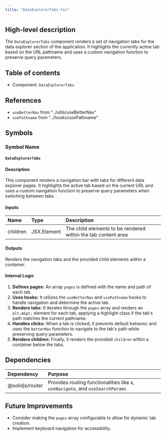 ```yaml
---
title: "DataExplorerTabs.tsx"
---
```


## High-level description
The `DataExplorerTabs` component renders a set of navigation tabs for the data explorer section of the application. It highlights the currently active tab based on the URL pathname and uses a custom navigation function to preserve query parameters.

## Table of contents
- Component: `DataExplorerTabs`

## References
- `useBetterNav` from "../utils/useBetterNav"
- `usePathname` from "../hooks/usePathname"

## Symbols

### Symbol Name
#### `DataExplorerTabs`
#### Description
This component renders a navigation bar with tabs for different data explorer pages. It highlights the active tab based on the current URL and uses a custom navigation function to preserve query parameters when switching between tabs.

#### Inputs
| Name | Type | Description |
|:-----|:-----|:------------|
| children | JSX.Element | The child elements to be rendered within the tab content area |

#### Outputs
Renders the navigation tabs and the provided child elements within a container.

#### Internal Logic
1. **Defines pages:** An array `pages` is defined with the name and path of each tab.
2. **Uses hooks:** It utilizes the `useBetterNav` and `usePathname` hooks to handle navigation and determine the active tab.
3. **Renders tabs:** It iterates through the `pages` array and renders an `&lt;A&gt;` element for each tab, applying a highlight class if the tab's path matches the current pathname.
4. **Handles clicks:** When a tab is clicked, it prevents default behavior and uses the `betterNav` function to navigate to the tab's path while preserving query parameters.
5. **Renders children:** Finally, it renders the provided `children` within a container below the tabs.

## Dependencies
| Dependency | Purpose |
|:-----------|:--------|
| @solidjs/router | Provides routing functionalities like `A`, `useNavigate`, and `useSearchParams` |

## Future Improvements
- Consider making the `pages` array configurable to allow for dynamic tab creation.
- Implement keyboard navigation for accessibility. 
